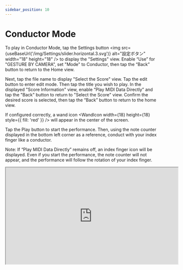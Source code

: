 ```yaml
---
sidebar_position: 10
---
```


# Conductor Mode


To play in Conductor Mode, tap the Settings button <img src={useBaseUrl('/img/Settings/slider.horizontal.3.svg')} alt="設定ボタン" width="18" height="18"  /> to display the "Settings" view. Enable “Use” for "GESTURE BY CAMERA", set "Mode" to Conductor, then tap the “Back” button to return to the Home view.

Next, tap the file name to display "Select the Score" view. Tap the edit button to enter edit mode. Then tap the title you wish to play. In the displayed "Score Information" view, enable “Play MIDI Data Directly” and tap the "Back" button to return to "Select the Score" view. Confirm the desired score is selected, then tap the “Back” button to return to the home view.


If configured correctly, a wand icon <WandIcon width={18} height={18} style={{ fill: 'red' }} /> will appear in the center of the screen.

Tap the Play button to start the performance. Then, using the note counter displayed in the bottom left corner as a reference, conduct with your index finger like a conductor.

Note: If “Play MIDI Data Directly” remains off, an index finger icon will be displayed. Even if you start the performance, the note counter will not appear, and the performance will follow the rotation of your index finger.

<iframe width="560" height="315" src="https://www.youtube.com/embed/B37Cs_Ax218" allowFullScreen></iframe>
